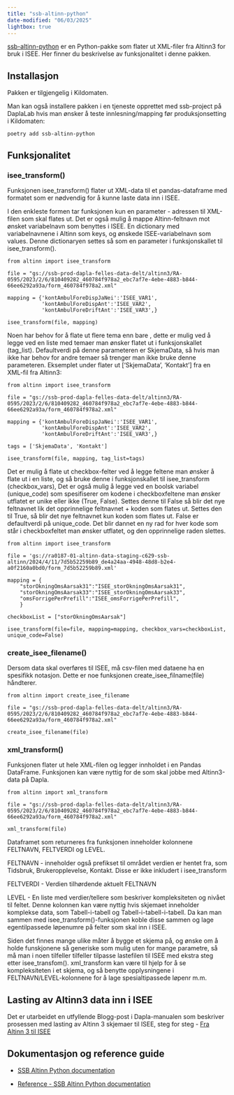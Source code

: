 ```yaml
---
title: "ssb-altinn-python"
date-modified: "06/03/2025"
lightbox: true
---
```


[ssb-altinn-python](https://pypi.org/project/ssb-altinn-python/) er en Python-pakke som flater ut XML-filer fra Altinn3 for bruk i ISEE. Her finner du beskrivelse av funksjonalitet i denne pakken. 

## Installasjon
Pakken er tilgjengelig i Kildomaten.

Man kan også installere pakken i en tjeneste opprettet med ssb-project på DaplaLab hvis man ønsker å teste innlesning/mapping før produksjonsetting i Kildomaten:
```.terminal
poetry add ssb-altinn-python
```

## Funksjonalitet

### isee_transform()
Funksjonen isee_transform() flater ut XML-data til et pandas-dataframe med formatet som er nødvendig for å kunne laste data inn i ISEE. 

I den enkleste formen tar funksjonen kun en parameter - adressen til XML-filen som skal flates ut. 
Det er også mulig å mappe Altinn-feltnavn mot ønsket variabelnavn som benyttes i ISEE. En dictionary med variabelnavnene i Altinn som keys, og ønskede ISEE-variabelnavn som values. Denne dictionaryen settes så som en parameter i funksjonskallet til isee_transform().

```.python
from altinn import isee_transform

file = "gs://ssb-prod-dapla-felles-data-delt/altinn3/RA-0595/2023/2/6/810409282_460784f978a2_ebc7af7e-4ebe-4883-b844-66ee6292a93a/form_460784f978a2.xml"

mapping = {'kontAmbulForeDispJaNei':'ISEE_VAR1',
           'kontAmbulForeDispAnt':'ISEE_VAR2',
           'kontAmbulForeDriftAnt':'ISEE_VAR3',}

isee_transform(file, mapping)
```

Noen har behov for å flate ut flere tema enn bare <SkjemaData>, dette er mulig ved å legge ved en liste med temaer man ønsker flatet ut i funksjonskallet (tag_list). Defaultverdi på denne parameteren er SkjemaData, så hvis man ikke har behov for andre temaer så trenger man ikke bruke denne parameteren. Eksemplet under flater ut ['SkjemaData', 'Kontakt'] fra en XML-fil  fra Altinn3:

```.python
from altinn import isee_transform

file = "gs://ssb-prod-dapla-felles-data-delt/altinn3/RA-0595/2023/2/6/810409282_460784f978a2_ebc7af7e-4ebe-4883-b844-66ee6292a93a/form_460784f978a2.xml"

mapping = {'kontAmbulForeDispJaNei':'ISEE_VAR1',
           'kontAmbulForeDispAnt':'ISEE_VAR2',
           'kontAmbulForeDriftAnt':'ISEE_VAR3',}

tags = ['SkjemaData', 'Kontakt']

isee_transform(file, mapping, tag_list=tags)
```

Det er mulig å flate ut checkbox-felter ved å legge feltene man ønsker å flate ut i en liste, og så bruke denne i funksjonskallet til isee_transform (checkbox_vars), Det er også mulig å legge ved en boolsk variabel (unique_code) som spesifiserer om kodene i checkboxfeltene man ønsker utflatet er unike eller ikke (True, False). Settes denne til False så blir det nye feltnavnet lik det opprinnelige feltnavnet + koden som flates ut. Settes den til True, så blir det nye feltnavnet kun koden som flates ut. False er defaultverdi på unique_code. Det blir dannet en ny rad for hver kode som står i checkboxfeltet man ønsker utflatet, og den opprinnelige raden slettes.

```.python
from altinn import isee_transform

file = 'gs://ra0187-01-altinn-data-staging-c629-ssb-altinn/2024/4/11/7d5b52259b89_de4a24aa-4948-48d8-b2e4-a0f2160a0bd0/form_7d5b52259b89.xml'

mapping = {
    "storOkningOmsAarsak31":"ISEE_storOkningOmsAarsak31",
    "storOkningOmsAarsak33":"ISEE_storOkningOmsAarsak33",
    "omsForrigePerPrefill":"ISEE_omsForrigePerPrefill",
    }

checkboxList = ["storOkningOmsAarsak"]

isee_transform(file=file, mapping=mapping, checkbox_vars=checkboxList, unique_code=False)
```

### create_isee_filename()
Dersom data skal overføres til ISEE, må csv-filen med dataene ha en spesifikk notasjon. Dette er noe funksjonen create_isee_filname(file) håndterer.

```.python
from altinn import create_isee_filename

file = "gs://ssb-prod-dapla-felles-data-delt/altinn3/RA-0595/2023/2/6/810409282_460784f978a2_ebc7af7e-4ebe-4883-b844-66ee6292a93a/form_460784f978a2.xml"

create_isee_filename(file)
```

### xml_transform()
Funksjonen flater ut hele XML-filen og legger innholdet i en Pandas DataFrame. Funksjonen kan være nyttig for de som skal jobbe med Altinn3-data på Dapla.

```.python
from altinn import xml_transform

file = "gs://ssb-prod-dapla-felles-data-delt/altinn3/RA-0595/2023/2/6/810409282_460784f978a2_ebc7af7e-4ebe-4883-b844-66ee6292a93a/form_460784f978a2.xml"

xml_transform(file)
```

Dataframet som returneres fra funksjonen inneholder kolonnene FELTNAVN, FELTVERDI og LEVEL.

FELTNAVN - inneholder også prefikset til området verdien er hentet fra, som Tidsbruk, Brukeropplevelse, Kontakt. Disse er ikke inkludert i isee_transform

FELTVERDI - Verdien tilhørdende aktuelt FELTNAVN

LEVEL - En liste med verdier/tellere som beskriver kompleksiteten og nivået til feltet. Denne kolonnen kan være nyttig hvis skjemaet inneholder komplekse data, som Tabell-i-tabell og Tabell-i-tabell-i-tabell. Da kan man sammen med isee_transform()-funksjonen koble disse sammen og lage egentilpassede løpenumre på felter som skal inn i ISEE. 

Siden det finnes mange ulike måter å bygge et skjema på, og ønske om å holde funskjonene så generiske som mulig uten for mange parametre, så må man i noen tilfeller tilfeller tilpasse lastefilen til ISEE med ekstra steg etter isee_transfom(). xml_transform kan være til hjelp for å se kompleksiteten i et skjema, og så benytte opplysningene i FELTNAVN/LEVEL-kolonnene for å lage spesialtipassede løpenr m.m.


## Lasting av Altinn3 data inn i ISEE
Det er utarbeidet en utfyllende Blogg-post i Dapla-manualen som beskriver prosessen med lasting av Altinn 3 skjemaer til ISEE, steg for steg
- [Fra Altinn 3 til ISEE](https://manual.dapla.ssb.no/blog/posts/2025-04-07-altinn3-til-isee/)

## Dokumentasjon og reference guide 
- [SSB Altinn Python documentation](https://statisticsnorway.github.io/ssb-altinn-python/)

- [Reference - SSB Altinn Python documentation](https://statisticsnorway.github.io/ssb-altinn-python/reference.html)